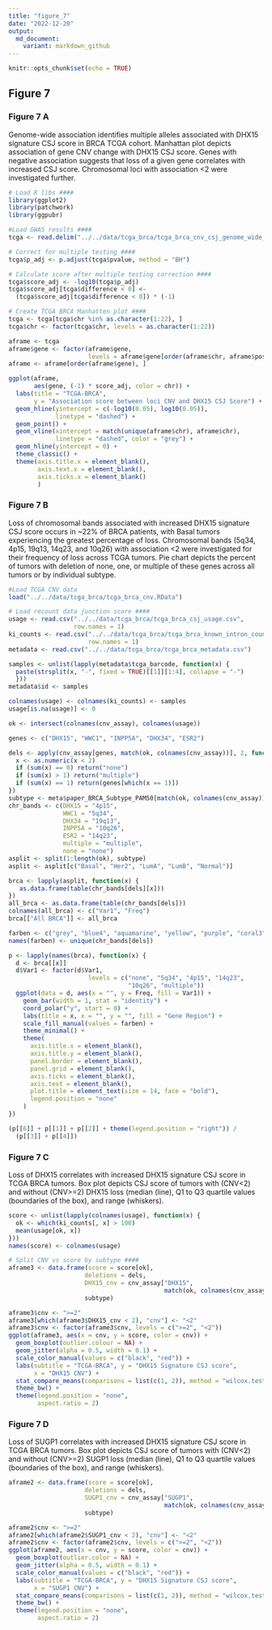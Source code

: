 ```yaml
---
title: "figure_7"
date: "2022-12-20"
output:
  md_document:
    variant: markdown_github
---
```


```r
knitr::opts_chunk$set(echo = TRUE)

```

## Figure 7
### Figure 7 A

Genome-wide association identifies multiple alleles associated with DHX15 signature CSJ score in BRCA TCGA cohort. Manhattan plot depicts association of gene CNV change with DHX15 CSJ score. Genes with negative association suggests that loss of a given gene correlates with increased CSJ score. Chromosomal loci with association <2 were investigated further.

```r
# Load R libs ####
library(ggplot2)
library(patchwork)
library(ggpubr)

#Load GWAS results ####
tcga <- read.delim("../../data/tcga_brca/tcga_brca_cnv_csj_genome_wide_association.tsv")

# Correct for multiple testing ####
tcga$p_adj <- p.adjust(tcga$pvalue, method = "BH")

# Calculate score after multiple testing correction ####
tcga$score_adj <- -log10(tcga$p_adj)
tcga$score_adj[tcga$difference < 0] <-
  (tcga$score_adj[tcga$difference < 0]) * (-1)

# Create TCGA BRCA Manhatten plot ####
tcga <- tcga[tcga$chr %in% as.character(1:22), ]
tcga$chr <- factor(tcga$chr, levels = as.character(1:22))

aframe <- tcga
aframe$gene <- factor(aframe$gene,
                      levels = aframe$gene[order(aframe$chr, aframe$pos)])
aframe <- aframe[order(aframe$gene), ]

ggplot(aframe,
       aes(gene, (-1) * score_adj, color = chr)) +
  labs(title = "TCGA-BRCA",
       y = "Association score between loci CNV and DHX15 CSJ Score") +
  geom_hline(yintercept = c(-log10(0.05), log10(0.05)),
             linetype = "dashed") +
  geom_point() +
  geom_vline(xintercept = match(unique(aframe$chr), aframe$chr),
             linetype = "dashed", color = "grey") +
  geom_hline(yintercept = 0) +
  theme_classic() +
  theme(axis.title.x = element_blank(),
        axis.text.x = element_blank(),
        axis.ticks.x = element_blank()
        )
```

### Figure 7 B

Loss of chromosomal bands associated with increased DHX15 signature CSJ score occurs in ~22% of BRCA patients, with Basal tumors experiencing the greatest percentage of loss. Chromosomal bands (5q34, 4p15, 19q13, 14q23, and 10q26) with association <2 were investigated for their frequency of loss across TCGA tumors. Pie chart depicts the percent of tumors with deletion of none, one, or multiple of these genes across all tumors or by individual subtype.

```r
#Load TCGA CNV data
load("../../data/tcga_brca/tcga_brca_cnv.RData")

# Load recount data junction score ####
usage <- read.csv("../../data/tcga_brca/tcga_brca_csj_usage.csv",
                  row.names = 1)
ki_counts <- read.csv("../../data/tcga_brca/tcga_brca_known_intron_counts.csv",
                      row.names = 1)
metadata <- read.csv("../../data/tcga_brca/tcga_brca_metadata.csv")

samples <- unlist(lapply(metadata$tcga_barcode, function(x) {
  paste(strsplit(x, "-", fixed = TRUE)[[1]][1:4], collapse = "-")
  }))
metadata$id <- samples

colnames(usage) <- colnames(ki_counts) <- samples
usage[is.na(usage)] <- 0

ok <- intersect(colnames(cnv_assay), colnames(usage))

genes <- c("DHX15", "WWC1", "INPP5A", "DHX34", "ESR2")

dels <- apply(cnv_assay[genes, match(ok, colnames(cnv_assay))], 2, function(x) {
  x <- as.numeric(x < 2)
  if (sum(x) == 0) return("none")
  if (sum(x) > 1) return("multiple")
  if (sum(x) == 1) return(genes[which(x == 1)])
})
subtype <- meta$paper_BRCA_Subtype_PAM50[match(ok, colnames(cnv_assay))]
chr_bands <- c(DHX15 = "4p15",
               WWC1 = "5q34",
               DHX34 = "19q13",
               INPP5A = "10q26",
               ESR2 = "14q23",
               multiple = "multiple",
               none = "none")
asplit <- split(1:length(ok), subtype)
asplit <- asplit[c("Basal", "Her2", "LumA", "LumB", "Normal")]

brca <- lapply(asplit, function(x) {
   as.data.frame(table(chr_bands[dels][x]))
})
all_brca <- as.data.frame(table(chr_bands[dels]))
colnames(all_brca) <- c("Var1", "Freq")
brca[["All BRCA"]] <- all_brca

farben <- c("grey", "blue4", "aquamarine", "yellow", "purple", "coral3", "pink")
names(farben) <- unique(chr_bands[dels])

p <- lapply(names(brca), function(x) {
  d <- brca[[x]]
  d$Var1 <- factor(d$Var1,
                      levels = c("none", "5q34", "4p15", "14q23",
                                 "10q26", "multiple"))
  ggplot(data = d, aes(x = "", y = Freq, fill = Var1)) +
    geom_bar(width = 1, stat = "identity") +
    coord_polar("y", start = 0) +
    labs(title = x, x = "", y = "", fill = "Gene Region") +
    scale_fill_manual(values = farben) +
    theme_minimal() +
    theme(
      axis.title.x = element_blank(),
      axis.title.y = element_blank(),
      panel.border = element_blank(),
      panel.grid = element_blank(),
      axis.ticks = element_blank(),
      axis.text = element_blank(),
      plot.title = element_text(size = 14, face = "bold"),
      legend.position = "none"
    )
})

(p[[6]] + p[[1]] + p[[2]] + theme(legend.position = "right")) /
  (p[[3]] + p[[4]])
```


### Figure 7 C

Loss of DHX15 correlates with increased DHX15 signature CSJ score in TCGA BRCA tumors. Box plot depicts CSJ score of tumors with (CNV<2) and without (CNV>=2) DHX15 loss (median (line), Q1 to Q3 quartile values (boundaries of the box), and range (whiskers).

```r
score <- unlist(lapply(colnames(usage), function(x) {
  ok <- which(ki_counts[, x] > 100)
  mean(usage[ok, x])
}))
names(score) <- colnames(usage)

# Split CNV vs score by subtype ####
aframe3 <- data.frame(score = score[ok],
                     deletions = dels,
                     DHX15_cnv = cnv_assay["DHX15",
                                           match(ok, colnames(cnv_assay))],
                     subtype)

aframe3$cnv <- ">=2"
aframe3[which(aframe3$DHX15_cnv < 2), "cnv"] <- "<2"
aframe3$cnv <- factor(aframe3$cnv, levels = c(">=2", "<2"))
ggplot(aframe3, aes(x = cnv, y = score, color = cnv)) +
  geom_boxplot(outlier.colour = NA) +
  geom_jitter(alpha = 0.5, width = 0.1) +
  scale_color_manual(values = c("black", "red")) +
  labs(subtitle = "TCGA-BRCA", y = "DHX15 Signature CSJ score",
       x = "DHX15 CNV") +
  stat_compare_means(comparisons = list(c(1, 2)), method = "wilcox.test") +
  theme_bw() +
  theme(legend.position = "none",
        aspect.ratio = 2)

```

### Figure 7 D

Loss of SUGP1 correlates with increased DHX15 signature CSJ score in TCGA BRCA tumors. Box plot depicts CSJ score of tumors with (CNV<2) and without (CNV>=2) SUGP1 loss (median (line), Q1 to Q3 quartile values (boundaries of the box), and range (whiskers).

```r
aframe2 <- data.frame(score = score[ok],
                     deletions = dels,
                     SUGP1_cnv = cnv_assay["SUGP1",
                                           match(ok, colnames(cnv_assay))],
                     subtype)

aframe2$cnv <- ">=2"
aframe2[which(aframe2$SUGP1_cnv < 2), "cnv"] <- "<2"
aframe2$cnv <- factor(aframe2$cnv, levels = c(">=2", "<2"))
ggplot(aframe2, aes(x = cnv, y = score, color = cnv)) +
  geom_boxplot(outlier.color = NA) +
  geom_jitter(alpha = 0.5, width = 0.1) +
  scale_color_manual(values = c("black", "red")) +
  labs(subtitle = "TCGA-BRCA", y = "DHX15 Signature CSJ score",
       x = "SUGP1 CNV") +
  stat_compare_means(comparisons = list(c(1, 2)), method = "wilcox.test") +
  theme_bw() +
  theme(legend.position = "none",
        aspect.ratio = 2)
```
